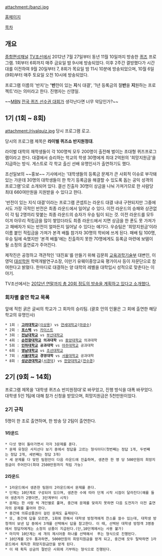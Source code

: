 attachment:/banzi.jpg

[http://tv.chosun.com/enter/quizshow/main/main.html 홈페이지]

[[목차]]

== 개요 ==
[[종합편성채널]] [[TV조선]]에서 2012년 7월 27일부터 동년 11월 10일까지 방송한 [[퀴즈]] 프로그램. 1회부터 6회까지 매주 금요일 밤 9시에 방송되었다. 이후 2주간 결방했다가 시간대를 이전하여 9월 20일부터 7, 8회가 목요일 밤 11시 10분에 방송되었으며, 10월 6일(9회)부터 매주 토요일 오전 10시에 방송되었다.

프로그램 이름의 '반지'는 ''''반'''전이 있는 '''지'''식 대결', '1년 등록금의 절'''반'''을 '''지'''원하는 프로젝트'라는 의미라고 한다. 진행자는 신영일. 

~~[[MBN]] [[전국 퀴즈 선수권 대회]]가 생각난다면 너무 악담인가?~~

== 1기 (1회 ~ 8회) ==
attachment:/rivalquiz.jpg
당시 프로그램 로고.

당시의 프로그램 제목은 '''라이벌 퀴즈쇼 반지원정대'''.

라이벌 대학의 재학생들이 각 100명씩 모두 200명이 출전해 벌이는 초대형 퀴즈프로그램이라고 한다. 대결에서 승리하는 학교의 학생 30명에게 최대 2억원의 '희망지원금'을 지급하는 방식. 게스트로 각 학교 출신 선배 유명인사가 출연하기도 했다.

조선일보의 ~~홍보~~ 기사에서는 '대학생들의 등록금 문제가 큰 사회적 이슈로 부각돼 있는 가운데 30명의 대학생들이 한 학기 등록금을 해결할 수 있도록 돕는 공익 성격의 프로그램'으로 소개되어 있다. 결선 진출자 30명이 상금을 나눠 가져가므로 한 사람당 최대 660여만원을 지원받을 수 있다고 한다.

'반전이 있는 지식 대결'이라는 프로그램 콘셉트는 라운드 대결 내내 구현되지만 그중에서도 가장 극적인 반전은 최종 라운드에서 일어날 수 있다. 이전 라운드의 승패와 상관없이 각 팀 2명끼리 맞붙는 최종 라운드의 승자가 우승 팀이 되는 것. 이전 라운드를 모두 이겨 아무리 적립금을 많이 쌓았더라도 최종 라운드에서 지면 상금을 한 푼도 못 가져가고 패배자가 되는 반전이 얼마든지 일어날 수 있다는 얘기다. 우승팀은 '희망지원금'이라 이름 붙인 적립금을 가져가 본격 배틀 참가자 30명의 학비에 쓰게 된다. 패배 팀 100명, 우승 팀에 속했지만 '본격 배틀'에는 진출하지 못한 70명에게도 등록금 마련에 보탬이 될 소정의 출연료가 주어진다.

제작진은 공정하고 객관적인 '대진표'를 만들기 위해 김문희 [[교육과학기술부]] 대변인, 이영덕 [[대성학원]] 학력개발연구소장, 이만기 유웨이중앙교육 평가이사 등이 자문단으로 참여한다고 밝혔다. 한마디로 대결하는 양 대학의 레벨을 대학입시 성적으로 맞춘다는 이야기.

TV조선에서는 [http://news.chosun.com/site/data/html_dir/2012/07/19/2012071900241.html?related_all 2012년 연말까지 총 20회 정도의 방송을 계획하고 있다고 소개했다.]

=== 회차별 출연 학교 목록 ===
앞에 적힌 굵은 글씨의 학교가 그 회차의 승리팀. (괄호 안의 인물은 그 회에 출연한 해당 학교의 유명인사)

 * 1회 : '''[[고려대학교]]'''([[이상용]]) vs [[연세대학교]]([[마광수]])
 * 2회 : '''[[포스텍]]''' vs [[카이스트]]
 * 3회 : '''[[전남대학교]]''' vs [[부산대학교]]
 * 4회 : '''[[순천향대학교]] 의과대학''' vs [[중앙대학교]] 의과대학
 * 5회 : '''[[인하대학교]] 공과대학''' vs [[아주대학교]] 공과대학
 * 6회 : '''[[영남대학교]]''' vs [[조선대학교]]
 * 7회 : '''[[서울대학교]] 경영대학''' vs [[서울대학교]] 공과대학
 * 8회 : '''[[성균관대학교]]'''([[서경덕#s-2|서경덕]]) vs [[한양대학교]]([[전수경]])

== 2기 (9회 ~ 14회) ==
프로그램 제목을 '대학생 퀴즈쇼 반지원정대'로 바꾸었고, 진행 방식을 대폭 바꾸었다. 대학생 5인 1팀에 대해 참가 신청을 받았으며, 희망지원금은 5천만원이었다.


=== 2기 규칙 ===
5명이 한 조로 출연하며, 한 방송 당 2팀이 출연한다.

==== 1라운드 ====
 * 다섯 명이 돌아가면서 각자 3문제를 푼다.
 * 문제 유형은 사지선다 보기 중에서 정답을 고르는 형식이다(첫번째는 정답 1개, 두번째는 정답 2개, 세번째는 정답 3개)
 * 세 문제를 다 맞힌 팀원만이 다음 라운드에 진출하며, 생존한 한 명 당 500만원의 희망지원금이 주어진다(최대 2500만원까지 적립 가능)

==== 2라운드 ====
 * 1라운드에서 생존한 팀원이 2라운드에서 문제를 푼다.
 * 단계는 10단계로 구성되어 있으며, 생존한 수에 따라 단계 시작 시점이 달라진다(예를 들어 생존자가 2명이면, 3단계부터 시작)
 * 문제는 한 사람 씩 개인별로 풀며, 중간에 문제를 맞히지 못하면 다음 도전자가 이전 출연자의 문제를 풀어야 한다.
 * 중간에 의류상품권이 걸린 문제도 출제된다.
 * 또, 중간에 답을 모르면, 1회에 한해서 대학생 방청객에게 찬스를 쓸수 있는데, 대학생 방청객이 보낸 답 중에서 3개를 선택해서 답을 참고한다. 이 때, 선택된 대학생 방청객 3명중에서 정답자에게는 소정의 상품이 지급된다.(단,10단계에서는 사용 불가)
 * 마지막 10단계는 세 개의 제시어중 하나를 선택해서  푸는 형식으로 진행된다.
 * 10단계를 모두 통과하면, 5000만원의 희망지원금을 받게 되고, 중간에 모두 탈락하면 1라운드에서 획득한 희망지원금만을 받게 된다.
 * 이 때 획득 상금의 절반은 사회에 기부하는 형식으로 진행된다. 

